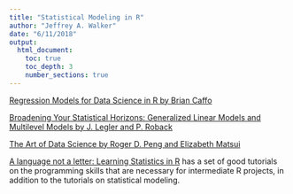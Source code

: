```yaml
---
title: "Statistical Modeling in R"
author: "Jeffrey A. Walker"
date: "6/11/2018"
output: 
  html_document:
    toc: true
    toc_depth: 3
    number_sections: true
---
```


[Regression Models for Data Science in R by Brian Caffo](https://leanpub.com/regmods)

[Broadening Your Statistical Horizons: Generalized Linear Models and Multilevel Models by J. Legler and P. Roback](https://bookdown.org/roback/bookdown-bysh/)

[The Art of Data Science by Roger D. Peng and Elizabeth Matsui](https://bookdown.org/rdpeng/artofdatascience/)

[A language not a letter: Learning Statistics in R](https://ademos.people.uic.edu/index.html) has a set of good tutorials on the programming skills that are necessary for intermediate R projects, in addition to the tutorials on statistical modeling. 